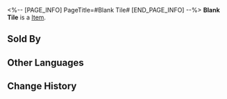 <%-- [PAGE_INFO]
PageTitle=#Blank Tile#
[END_PAGE_INFO] --%>
{{Item Infobox
|title       = Blank Tile
|id          = 223085
|image       = Dreamscape Pass Sticker Text.png
|type        = 
|invCategory = 
|rarity      = 4
|effect      = Digital stickers that can be used to decorate the pages of the Dreamtour Handbook. They come in many different styles.
|description = 
|source1     = Find IV by the luxury store at Oti Mall and restore his missing emotions
}}
{{Description|1=Given the choice, you wish you could remove this person from your life.}}
'''Blank Tile''' is a [[Item]].

==Sold By==
{{Shop Availability}}

==Other Languages==
{{Other Languages
|en   = Blank Tile
|zhs  = 空白格
|zht  = 空白格
|ja   = スペース
|ko   = 빈칸
|es   = Ficha en blanco
|fr   = Case vide
|ru   = Пустая клетка
|th   = ช่องว่าง
|vi   = Ô Trống
|de   = Leeres Feld
|id   = Ruang Kosong
|pt   = Bloco Vazio
}}

==Change History==
{{Change History|2.0}}